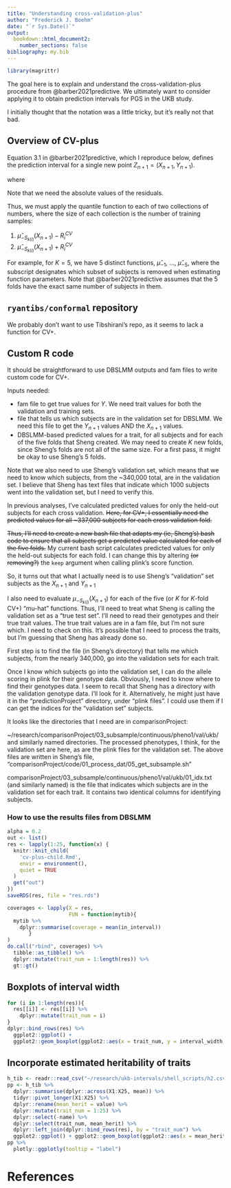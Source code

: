 ```yaml
---
title: "Understanding cross-validation-plus"
author: "Frederick J. Boehm"
date: "`r Sys.Date()`"
output: 
  bookdown::html_document2:
    number_sections: false
bibliography: my.bib
---
```


```r
library(magrittr)
```

The goal here is to explain and understand the cross-validation-plus procedure from @barber2021predictive. We ultimately want to consider applying it to obtain prediction intervals for PGS in the UKB study.

I initially thought that the notation was a little tricky, but it's really not that bad.

## Overview of CV-plus

Equation 3.1 in @barber2021predictive, which I reproduce below, defines the prediction interval for a single new point $Z_{n + 1} = (X_{n +1}, Y_{n+1})$.

\begin{equation}
\hat C_{n, K, \alpha}^{CV+}(X_{n + 1}) = \left[ \hat q_{n, \alpha}^-\lbrace \hat \mu_{- S_{k(i)}}(X_{n + 1}) - R_i^{CV}\rbrace, \hat q_{n, \alpha}^+\lbrace \hat \mu_{- S_{k(i)}}(X_{n + 1}) + R_i^{CV}\rbrace    \right]
\end{equation}

where 

\begin{equation}
R_i^{CV} = |Y_i - \hat\mu_{- S_{k(i)}}(X_i)|
\end{equation}

Note that we need the absolute values of the residuals. 

Thus, we must apply the quantile function to each of two collections of numbers, where the size of each collection is the number of training samples:

1. $\hat \mu_{- S_{k(i)}}(X_{n + 1}) - R_i^{CV}$  
1. $\hat \mu_{- S_{k(i)}}(X_{n + 1}) + R_i^{CV}$

For example, for $K = 5$, we have 5 distinct functions, $\hat \mu_{-1}$, ..., $\hat \mu_{-5}$, where the subscript designates which subset of subjects is removed when estimating function parameters. Note that @barber2021predictive assumes that the 5 folds have the exact same number of subjects in them. 

## `ryantibs/conformal` repository

We probably don't want to use Tibshirani's repo, as it seems to lack a function for CV+.


## Custom R code

It should be straightforward to use DBSLMM outputs and fam files to write custom code for CV+.

Inputs needed: 

- fam file to get true values for $Y$. We need trait values for both the validation and training sets.  
- file that tells us which subjects are in the validation set for DBSLMM. We need this file to get the $Y_{n+1}$ values AND the $X_{n + 1}$ values.  
- DBSLMM-based predicted values for a trait, for all subjects and for each of the five folds that Sheng created. We may need to create $K$ new folds, since Sheng's folds are not all of the same size. For a first pass, it might be okay to use Sheng's 5 folds.  

Note that we also need to use Sheng's validation set, which means that we need to know which 
subjects, from the ~340,000 total, are in the validation set. I believe that Sheng has text 
files that indicate which 1000 subjects went into the validation set, but I need to verify this.

In previous analyses, I've calculated predicted values for only the held-out subjects for each cross validation. 
~~Here, for CV+, I essentially need the predicted values for all ~337,000 subjects for each cross validation fold.~~

~~Thus, I'll need to create a new bash file that adapts my (ie, Sheng's) bash code to 
ensure that all subjects get a predicted value calculated for each of the five folds.~~
My current bash script calculates predicted values for only the held-out subjects for 
each fold. I can change this by altering ~~(or removing?)~~ the `keep` argument when 
calling plink's score function.

So, it turns out that what I actually need is to use Sheng's "validation" set subjects as the $X_{n+1}$ and $Y_{n + 1}$

I also need to evaluate $\mu_{- S_{k(i)}}(X_{n + 1})$ for each of the five (or $K$ for $K$-fold CV+) "mu-hat" functions. Thus, I'll need to treat what Sheng is calling the validation set as a "true test set". I'll need to read their genotypes and their true trait values. The true trait values are in a fam file, but I'm not sure which. I need to check on this. It's possible that I need to process the traits, but I'm guessing that Sheng has already done so. 

First step is to find the file (in Sheng's directory) that tells me which subjects, from the nearly 340,000, go into the validation sets for each trait.

Once I know which subjects go into the validation set, I can do the allele scoring in plink for their genotype data. Obviously, I need to know where to find their genotypes data. I seem to recall that Sheng has a directory with the validation genotype data. I'll look for it. Alternatively, he might just have it in the "predictionProject" directory, under "plink files". I could use them if I can get the indices for the "validation set" subjects.

It looks like the directories that I need are in comparisonProject: 

~/research/comparisonProject/03_subsample/continuous/pheno1/val/ukb/ and similarly named directories. The processed phenotypes, I think, for the validation set are here, as are the plink files for the validation set. The above files are written in Sheng's file, "comparisonProject/code/01_process_dat/05_get_subsample.sh"

comparisonProject/03_subsample/continuous/pheno1/val/ukb/01_idx.txt (and similarly named) is the file that indicates which subjects are in the validation set for each trait. It contains two identical columns for identifying subjects.
















### How to use the results files from DBSLMM


```r
alpha = 0.2
out <- list()
res <- lapply(1:25, function(x) {
  knitr::knit_child(
    'cv-plus-child.Rmd', 
    envir = environment(), 
    quiet = TRUE
  )
  get("out")
})
saveRDS(res, file = "res.rds")
```

```r
coverages <- lapply(X = res, 
                    FUN = function(mytib){
  mytib %>%
    dplyr::summarise(coverage = mean(in_interval))
       }
)
do.call("rbind", coverages) %>%
  tibble::as_tibble() %>%
  dplyr::mutate(trait_num = 1:length(res)) %>%
  gt::gt()

```

## Boxplots of interval width

```r
for (i in 1:length(res)){
  res[[i]] <- res[[i]] %>%
    dplyr::mutate(trait_num = i)
}
dplyr::bind_rows(res) %>%
  ggplot2::ggplot() + 
  ggplot2::geom_boxplot(ggplot2::aes(x = trait_num, y = interval_width, group = trait_num))
```

## Incorporate estimated heritability of traits

```r
h_tib <- readr::read_csv("~/research/ukb-intervals/shell_scripts/h2.csv", col_names = FALSE) %>% dplyr::select(-26) # drop 26, which is due to presence of trailing commas
pp <- h_tib %>% 
  dplyr::summarise(dplyr::across(X1:X25, mean)) %>% 
  tidyr::pivot_longer(X1:X25) %>%
  dplyr::rename(mean_herit = value) %>%
  dplyr::mutate(trait_num = 1:25) %>% 
  dplyr::select(-name) %>%
  dplyr::select(trait_num, mean_herit) %>%
  dplyr::left_join(dplyr::bind_rows(res), by = "trait_num") %>%
  ggplot2::ggplot() + ggplot2::geom_boxplot(ggplot2::aes(x = mean_herit, y = interval_width, group = trait_num, colour = as.factor(trait_num), label = trait_num), show.legend = FALSE) 
pp %>%
  plotly::ggplotly(tooltip = "label")
```

# References





